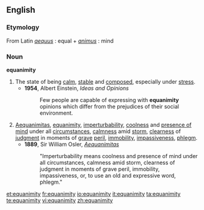 ==English==
===Etymology===
From Latin ''[[aequus]]'' : equal + ''[[animus]]'' : mind

===Noun===
'''equanimity'''
# The state of being [[calm]], [[stable]] and [[composed]], especially under [[stress]].
#*'''1954''', Albert Einstein, ''Ideas and Opinions''
#*:Few people are capable of expressing with '''equanimity''' opinions which differ from the prejudices of their social environment.
# [http://www.medicalarchives.jhmi.edu/osler/aequessay.htm Aequanimitas], [[equanimity]], [[imperturbability]], [[coolness]] and [[presence of mind]] under all [[circumstances]], [[calmness]] amid [[storm]], [[clearness]] of [[judgment]] in moments of [[grave]] [[peril]], [[immobility]], [[impassiveness]], [[phlegm]].
#*'''1889''', Sir William Osler, ''[http://www.medicalarchives.jhmi.edu/osler/aequessay.htm Aequanimitas]''
#*:"Imperturbability means coolness and presence of mind under all circumstances, calmness amid storm, clearness of judgment in moments of grave peril, immobility, impassiveness, or, to use an old and expressive word, phlegm."
[[et:equanimity]]
[[fr:equanimity]]
[[io:equanimity]]
[[it:equanimity]]
[[ta:equanimity]]
[[te:equanimity]]
[[vi:equanimity]]
[[zh:equanimity]]